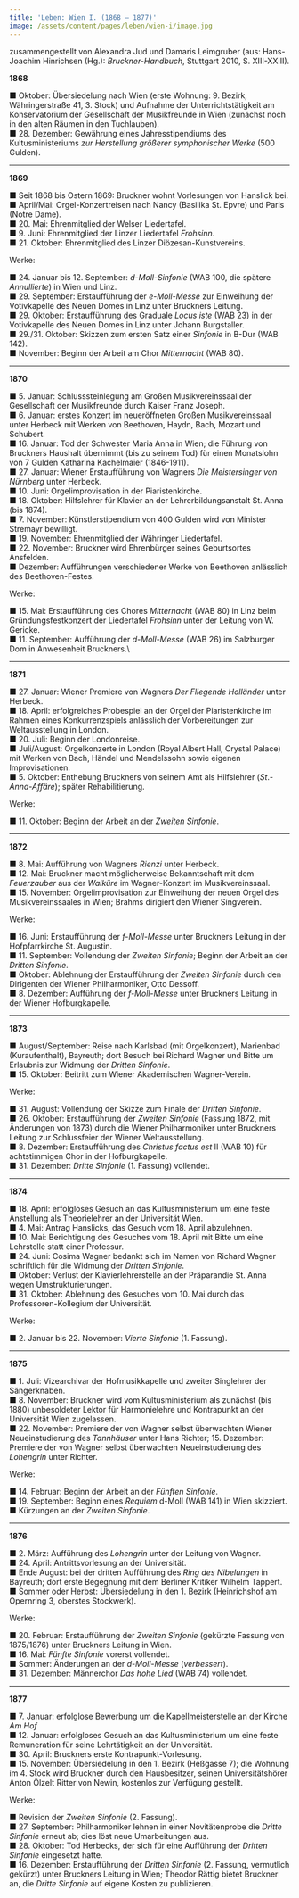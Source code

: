 ```yaml
---
title: 'Leben: Wien I. (1868 – 1877)'
image: /assets/content/pages/leben/wien-i/image.jpg
---
```

zusammengestellt von Alexandra Jud und Damaris Leimgruber (aus: Hans-Joachim Hinrichsen (Hg.): *Bruckner-Handbuch*, Stuttgart 2010, S. XIII-XXIII).

**1868**

&#x20;■ Oktober: Übersiedelung nach Wien (erste Wohnung: 9. Bezirk, Währingerstraße 41, 3. Stock) und Aufnahme der Unterrichtstätigkeit am Konservatorium der Gesellschaft der Musikfreunde in Wien (zunächst noch in den alten Räumen in den Tuchlauben).\
■ 28. Dezember: Gewährung eines Jahresstipendiums des Kultusministeriums *zur Herstellung größerer symphonischer Werke* (500 Gulden).



---

**1869**

&#x20;■ Seit 1868 bis Ostern 1869: Bruckner wohnt Vorlesungen von Hanslick bei.\
■ April/Mai: Orgel-Konzertreisen nach Nancy (Basilika St. Epvre) und Paris (Notre Dame).\
■ 20. Mai: Ehrenmitglied der Welser Liedertafel.\
■ 9. Juni: Ehrenmitglied der Linzer Liedertafel *Frohsinn*.\
■ 21. Oktober: Ehrenmitglied des Linzer Diözesan-Kunstvereins.



Werke:

■ 24. Januar bis 12. September: *d-Moll-Sinfonie* (WAB 100, die spätere *Annullierte*) in Wien und Linz.\
■ 29. September: Erstaufführung der *e-Moll-Messe* zur Einweihung der Votivkapelle des Neuen Domes in Linz unter Bruckners Leitung.\
■ 29. Oktober: Erstaufführung des Graduale *Locus iste* (WAB 23) in der Votivkapelle des Neuen Domes in Linz unter Johann Burgstaller.\
■ 29./31. Oktober: Skizzen zum ersten Satz einer *Sinfonie* in B-Dur (WAB 142).\
■ November: Beginn der Arbeit am Chor *Mitternacht* (WAB 80).

---

**1870**

&#x20;■ 5. Januar: Schlusssteinlegung am Großen Musikvereinssaal der Gesellschaft der Musikfreunde durch Kaiser Franz Joseph.\
■ 6. Januar: erstes Konzert im neueröffneten Großen Musikvereinssaal unter Herbeck mit Werken von Beethoven, Haydn, Bach, Mozart und Schubert.\
■ 16. Januar: Tod der Schwester Maria Anna in Wien; die Führung von Bruckners Haushalt übernimmt (bis zu seinem Tod) für einen Monatslohn von 7 Gulden Katharina Kachelmaier (1846-1911).\
■ 27. Januar: Wiener Erstaufführung von Wagners *Die Meistersinger von Nürnberg* unter Herbeck.\
■ 10. Juni: Orgelimprovisation in der Piaristenkirche.\
■ 18. Oktober: Hilfslehrer für Klavier an der Lehrerbildungsanstalt St. Anna (bis 1874).\
■ 7. November: Künstlerstipendium von 400 Gulden wird von Minister Stremayr bewilligt.\
■ 19. November: Ehrenmitglied der Währinger Liedertafel.\
■ 22. November: Bruckner wird Ehrenbürger seines Geburtsortes Ansfelden.\
■ Dezember: Aufführungen verschiedener Werke von Beethoven anlässlich des Beethoven-Festes.



Werke:

■ 15. Mai: Erstaufführung des Chores *Mitternacht* (WAB 80) in Linz beim Gründungsfestkonzert der Liedertafel *Frohsinn* unter der Leitung von W. Gericke.\
■ 11. September: Aufführung der *d-Moll-Messe* (WAB 26) im Salzburger Dom in Anwesenheit Bruckners.\


---

**1871**

&#x20;■ 27. Januar: Wiener Premiere von Wagners *Der Fliegende Holländer* unter Herbeck.\
■ 18. April: erfolgreiches Probespiel an der Orgel der Piaristenkirche im Rahmen eines Konkurrenzspiels anlässlich der Vorbereitungen zur Weltausstellung in London.\
■ 20. Juli: Beginn der Londonreise.\
■ Juli/August: Orgelkonzerte in London (Royal Albert Hall, Crystal Palace) mit Werken von Bach, Händel und Mendelssohn sowie eigenen Improvisationen.\
■ 5. Oktober: Enthebung Bruckners von seinem Amt als Hilfslehrer (*St*.*-Anna-Affäre*); später Rehabilitierung.



Werke:

■ 11. Oktober: Beginn der Arbeit an der *Zweiten Sinfonie*.

---

**1872**

&#x20;■ 8. Mai: Aufführung von Wagners *Rienzi* unter Herbeck.\
■ 12. Mai: Bruckner macht möglicherweise Bekanntschaft mit dem *Feuerzauber* aus der *Walküre* im Wagner-Konzert im Musikvereinssaal.\
■ 15. November: Orgelimprovisation zur Einweihung der neuen Orgel des Musikvereinssaales in Wien; Brahms dirigiert den Wiener Singverein.



Werke:

■ 16. Juni: Erstaufführung der *f-Moll-Messe* unter Bruckners Leitung in der Hofpfarrkirche St. Augustin.\
■ 11. September: Vollendung der *Zweiten Sinfonie*; Beginn der Arbeit an der *Dritten Sinfonie*.\
■ Oktober: Ablehnung der Erstaufführung der *Zweiten Sinfonie* durch den Dirigenten der Wiener Philharmoniker, Otto Dessoff.\
■ 8. Dezember: Aufführung der *f-Moll-Messe* unter Bruckners Leitung in der Wiener Hofburgkapelle.

---

**1873**

&#x20;■ August/September: Reise nach Karlsbad (mit Orgelkonzert), Marienbad (Kuraufenthalt), Bayreuth; dort Besuch bei Richard Wagner und Bitte um Erlaubnis zur Widmung der *Dritten Sinfonie*.\
■ 15. Oktober: Beitritt zum Wiener Akademischen Wagner-Verein.



Werke:

■ 31. August: Vollendung der Skizze zum Finale der *Dritten Sinfonie*.\
■ 26. Oktober: Erstaufführung der *Zweiten Sinfonie* (Fassung 1872, mit Änderungen von 1873) durch die Wiener Philharmoniker unter Bruckners Leitung zur Schlussfeier der Wiener Weltausstellung.\
■ 8. Dezember: Erstaufführung des *Christus factus est* II (WAB 10) für achtstimmigen Chor in der Hofburgkapelle.\
■ 31. Dezember: *Dritte Sinfonie* (1. Fassung) vollendet.

---

**1874**

&#x20;■ 18. April: erfolgloses Gesuch an das Kultusministerium um eine feste Anstellung als Theorielehrer an der Universität Wien.\
■ 4. Mai: Antrag Hanslicks, das Gesuch vom 18. April abzulehnen.\
■ 10. Mai: Berichtigung des Gesuches vom 18. April mit Bitte um eine Lehrstelle statt einer Professur.\
■ 24. Juni: Cosima Wagner bedankt sich im Namen von Richard Wagner schriftlich für die Widmung der *Dritten Sinfonie*.\
■ Oktober: Verlust der Klavierlehrerstelle an der Präparandie St. Anna wegen Umstrukturierungen.\
■ 31. Oktober: Ablehnung des Gesuches vom 10. Mai durch das Professoren-Kollegium der Universität.



Werke:

■ 2. Januar bis 22. November: *Vierte Sinfonie* (1. Fassung).

---

**1875**

&#x20;■ 1. Juli: Vizearchivar der Hofmusikkapelle und zweiter Singlehrer der Sängerknaben.\
■ 8. November: Bruckner wird vom Kultusministerium als zunächst (bis 1880) unbesoldeter Lektor für Harmonielehre und Kontrapunkt an der Universität Wien zugelassen.\
■ 22. November: Premiere der von Wagner selbst überwachten Wiener Neueinstudierung des *Tannhäuser* unter Hans Richter; 15. Dezember: Premiere der von Wagner selbst überwachten Neueinstudierung des *Lohengrin* unter Richter.



Werke:

■ 14. Februar: Beginn der Arbeit an der *Fünften Sinfonie*.\
■ 19. September: Beginn eines *Requiem* d-Moll (WAB 141) in Wien skizziert.\
■ Kürzungen an der *Zweiten Sinfonie*.

---

**1876**

&#x20;■ 2. März: Aufführung des *Lohengrin* unter der Leitung von Wagner.\
■ 24. April: Antrittsvorlesung an der Universität.\
■ Ende August: bei der dritten Aufführung des *Ring des Nibelungen* in Bayreuth; dort erste Begegnung mit dem Berliner Kritiker Wilhelm Tappert.\
■ Sommer oder Herbst: Übersiedelung in den 1. Bezirk (Heinrichshof am Opernring 3, oberstes Stockwerk).



Werke:

■ 20. Februar: Erstaufführung der *Zweiten Sinfonie* (gekürzte Fassung von 1875/1876) unter Bruckners Leitung in Wien.\
■ 16. Mai: *Fünfte Sinfonie* vorerst vollendet.\
■ Sommer: Änderungen an der *d-Moll-Messe* (*verbessert*).\
■ 31. Dezember: Männerchor *Das hohe Lied* (WAB 74) vollendet.

---

**1877**

&#x20;■ 7. Januar: erfolglose Bewerbung um die Kapellmeisterstelle an der Kirche *Am Hof*\
■ 12. Januar: erfolgloses Gesuch an das Kultusministerium um eine feste Remuneration für seine Lehrtätigkeit an der Universität.\
■ 30. April: Bruckners erste Kontrapunkt-Vorlesung.\
■ 15. November: Übersiedelung in den 1. Bezirk (Heßgasse 7); die Wohnung im 4. Stock wird Bruckner durch den Hausbesitzer, seinen Universitätshörer Anton Ölzelt Ritter von Newin, kostenlos zur Verfügung gestellt.



Werke:

■ Revision der *Zweiten Sinfonie* (2. Fassung).\
■ 27. September: Philharmoniker lehnen in einer Novitätenprobe die *Dritte Sinfonie* erneut ab; dies löst neue Umarbeitungen aus.\
■ 28. Oktober: Tod Herbecks, der sich für eine Aufführung der *Dritten Sinfonie* eingesetzt hatte.\
■ 16. Dezember: Erstaufführung der *Dritten Sinfonie* (2. Fassung, vermutlich gekürzt) unter Bruckners Leitung in Wien; Theodor Rättig bietet Bruckner an, die *Dritte Sinfonie* auf eigene Kosten zu publizieren.
